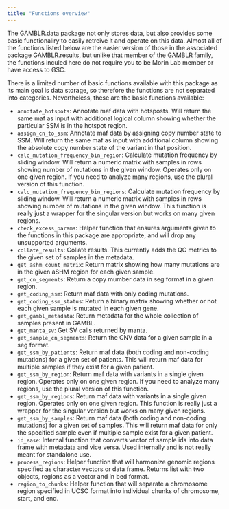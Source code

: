 ```yaml
---
title: "Functions overview"
---
```


The GAMBLR.data package not only stores data, but also provides some basic
functionaliry to easily retreive it and operate on this data. Almost all of the
functions listed below are the easier version of those in the associated package
GAMBLR.results, but unlike that member of the GAMBLR family, the functions
inculed here do not require you to be Morin Lab member or have access to GSC.

There is a limited number of basic functions available with this package as its
main goal is data storage, so therefore the functions are not separated into
categories. Nevertheless, these are the basic functions available:

* `annotate_hotspots`: Annotate maf data with hotsposts. Will return the same
maf as input with additional logical column showing whether the particular SSM
is in the hotspot region.
* `assign_cn_to_ssm`: Annotate maf data by assigning copy number state to SSM.
Will return the same maf as input with additional column showing the absolute
copy number state of the variant in that position.
* `calc_mutation_frequency_bin_region`: Calculate mutation frequency by sliding
window. Will return a numeric matrix with samples in rows showing number of
mutations in the given window. Operates only on one given region. If you need to
analyze many regions, use the plural version of this function.
* `calc_mutation_frequency_bin_regions`: Calculate mutation frequency by sliding
window. Will return a numeric matrix with samples in rows showing number of
mutations in the given window. This function is really just a wrapper for the
singular version but works on many given regions.
* `check_excess_params`: Helper function that ensures arguments given to the
functions in this package are appropriate, and will drop any unsupported
arguments.
* `collate_results`: Collate results. This currently adds the QC metrics to the
given set of samples in the metadata.
* `get_ashm_count_matrix`: Return matrix showing how many mutations are in the
given aSHM region for each given sample.
* `get_cn_segments`: Return a copy mumber data in seg format in a given region.
* `get_coding_ssm`: Return maf data with only coding mutations.
* `get_coding_ssm_status`: Return a binary matrix showing whether or not each
given sample is mutated in each given gene.
* `get_gambl_metadata`: Return metadata for the whole collection of samples
present in GAMBL.
* `get_manta_sv`: Get SV calls returned by manta.
* `get_sample_cn_segments`: Return the CNV data for a given sample in a seg
format.
* `get_ssm_by_patients`: Return maf data (both coding and non-coding mutations)
for a given set of patients. This will return maf data for multiple samples if
they exist for a given patient.
* `get_ssm_by_region`: Return maf data with variants in a single given region.
Operates only on one given region. If you need to analyze many regions, use the
plural version of this function.
* `get_ssm_by_regions`: Return maf data with variants in a single given region.
Operates only on one given region. This function is really just a wrapper for the
singular version but works on many given regions.
* `get_ssm_by_samples`: Return maf data (both coding and non-coding mutations)
for a given set of samples. This will return maf data for only the specified
sample even if multiple sample exist for a given patient.
* `id_ease`: Internal function that converts vector of sample ids into data
frame with metadata and vice versa. Used internally and is not really meant for
standalone use.
* `process_regions`: Helper function that will  harmonize genomic regions
specified as character vectors or data frame. Returns list with two objects,
regions as a vector and in bed format.
* `region_to_chunks`: Helper function that will separate a chromosome region
specified in UCSC format into individual chunks of chromosome, start, and end.
